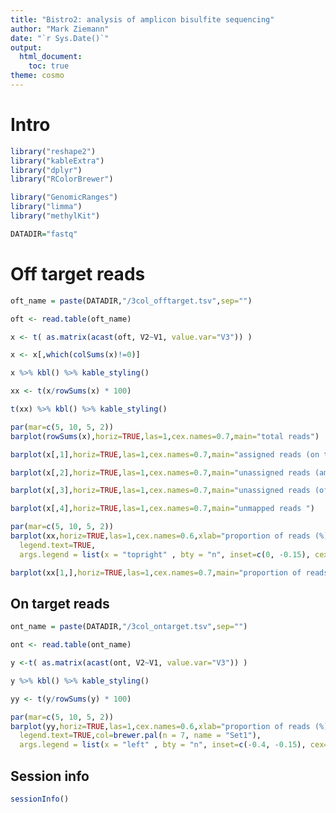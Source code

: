 ```yaml
---
title: "Bistro2: analysis of amplicon bisulfite sequencing"
author: "Mark Ziemann"
date: "`r Sys.Date()`"
output:
  html_document:
    toc: true
theme: cosmo
---
```


# Intro

```r

library("reshape2")
library("kableExtra")
library("dplyr")
library("RColorBrewer")

library("GenomicRanges")
library("limma")
library("methylKit")

DATADIR="fastq"

```


# Off target reads

```r

oft_name = paste(DATADIR,"/3col_offtarget.tsv",sep="")

oft <- read.table(oft_name)

x <- t( as.matrix(acast(oft, V2~V1, value.var="V3")) )

x <- x[,which(colSums(x)!=0)]

x %>% kbl() %>% kable_styling()

xx <- t(x/rowSums(x) * 100)

t(xx) %>% kbl() %>% kable_styling()

par(mar=c(5, 10, 5, 2))
barplot(rowSums(x),horiz=TRUE,las=1,cex.names=0.7,main="total reads")

barplot(x[,1],horiz=TRUE,las=1,cex.names=0.7,main="assigned reads (on target)")

barplot(x[,2],horiz=TRUE,las=1,cex.names=0.7,main="unassigned reads (ambiguity)")

barplot(x[,3],horiz=TRUE,las=1,cex.names=0.7,main="unassigned reads (off target)")

barplot(x[,4],horiz=TRUE,las=1,cex.names=0.7,main="unmapped reads ")

par(mar=c(5, 10, 5, 2))
barplot(xx,horiz=TRUE,las=1,cex.names=0.6,xlab="proportion of reads (%)", 
  legend.text=TRUE,
  args.legend = list(x = "topright" , bty = "n", inset=c(0, -0.15), cex=0.8))

barplot(xx[1,],horiz=TRUE,las=1,cex.names=0.7,main="proportion of reads on target (%)")

```


## On target reads

```r

ont_name = paste(DATADIR,"/3col_ontarget.tsv",sep="")

ont <- read.table(ont_name)

y <-t( as.matrix(acast(ont, V2~V1, value.var="V3")) )

y %>% kbl() %>% kable_styling()

yy <- t(y/rowSums(y) * 100)

par(mar=c(5, 10, 5, 2))
barplot(yy,horiz=TRUE,las=1,cex.names=0.6,xlab="proportion of reads (%)",
  legend.text=TRUE,col=brewer.pal(n = 7, name = "Set1"),
  args.legend = list(x = "left" , bty = "n", inset=c(-0.4, -0.15), cex=0.8))


```




## Session info

```r

sessionInfo()


```
